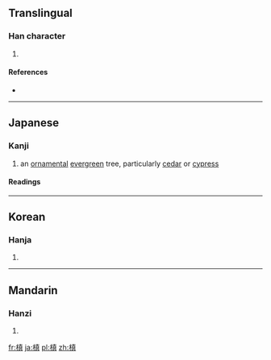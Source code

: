{{also|槇}}
==Translingual==

===Han character===
{{Han char|rn=75|rad=木|as=10|sn=14|four=44981|canj=DJBC}}

# {{defn|Han|sort=木10}}

====References====
* {{Han ref|kx=0546.251|hdz=21266.090|uh=69D9|ud=27097|bh=E25C|bd=57948}}

----

==Japanese==

===Kanji===
{{ja-kanji|grade=|rs=木10}}

# an [[ornamental]] [[evergreen]] tree, particularly [[cedar]] or [[cypress]]

====Readings====
{{ja-readings
|goon=[[てん]] (ten), [[しん]] (shin)
|kanon=[[てん]] (ten), [[しん]] (shin)
|kun=[[こずえ]] (kozue), [[まき]] (maki)
}}

----

==Korean==

===Hanja===
{{ko-hanja|hangeul=전|eumhun=|rv=jeon|mr=chŏn|y=cen}}

# {{defn|lang=ko|sort=木10}}

----

==Mandarin==

===Hanzi===
{{cmn-hanzi|pin=[[diān]] ([[dian1]])|wg=tien<sup>1</sup>}}

# {{defn|lang=cmn|sort=木10}}

[[fr:槙]]
[[ja:槙]]
[[pl:槙]]
[[zh:槙]]